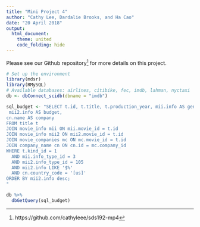 ```yaml
---
title: "Mini Project 4"
author: "Cathy Lee, Dardalie Brooks, and Ha Cao"
date: "20 April 2018"
output: 
  html_document:
    theme: united
    code_folding: hide
---
```


Please see our Github repository[^github] for more details on this project.

```r
# Set up the environment
library(mdsr)
library(RMySQL)
# Available databases: airlines, citibike, fec, imdb, lahman, nyctaxi
db <- dbConnect_scidb(dbname = "imdb")
```

```r
sql_budget <- "SELECT t.id, t.title, t.production_year, mii.info AS genre,
 mii2.info AS budget, 
cn.name AS company
FROM title t 
JOIN movie_info mii ON mii.movie_id = t.id
JOIN movie_info mii2 ON mii2.movie_id = t.id
JOIN movie_companies mc ON mc.movie_id = t.id
JOIN company_name cn ON cn.id = mc.company_id
WHERE t.kind_id = 1
  AND mii.info_type_id = 3
  AND mii2.info_type_id = 105
  AND mii2.info LIKE '$%'
  AND cn.country_code = '[us]'
ORDER BY mii2.info desc;
"

db %>%
  dbGetQuery(sql_budget)
```


[^github]: https://github.com/cathyleee/sds192-mp4





